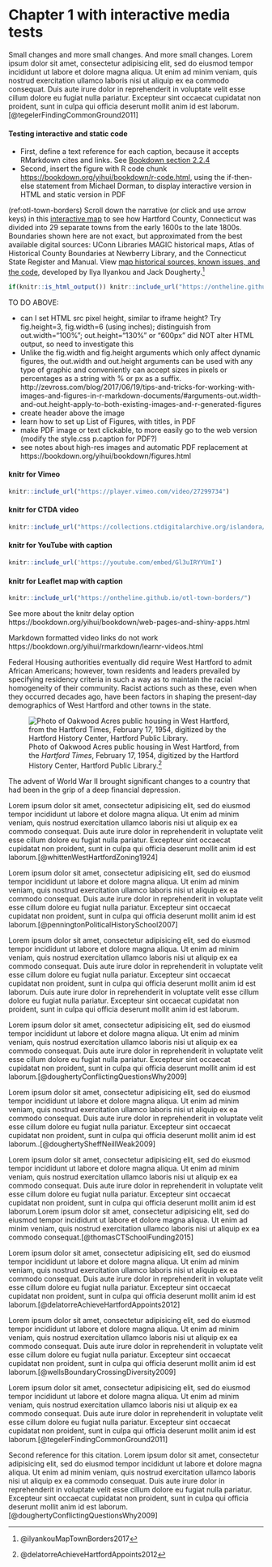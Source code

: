 # Chapter 1 with interactive media tests

Small changes and more small changes. And more small changes. Lorem ipsum dolor sit amet, consectetur adipisicing elit, sed do eiusmod tempor incididunt ut labore et dolore magna aliqua. Ut enim ad minim veniam, quis nostrud exercitation ullamco laboris nisi ut aliquip ex ea commodo consequat. Duis aute irure dolor in reprehenderit in voluptate velit esse cillum dolore eu fugiat nulla pariatur. Excepteur sint occaecat cupidatat non proident, sunt in culpa qui officia deserunt mollit anim id est laborum.[@tegelerFindingCommonGround2011]


#### Testing interactive and static code {-}
- First, define a text reference for each caption, because it accepts RMarkdown cites and links. See [Bookdown section 2.2.4](https://bookdown.org/yihui/bookdown/markdown-extensions-by-bookdown.html)
- Second, insert the figure with R code chunk <https://bookdown.org/yihui/bookdown/r-code.html>, using the if-then-else statement from Michael Dorman, to display interactive version in HTML and static version in PDF

(ref:otl-town-borders) Scroll down the narrative (or click and use arrow keys) in this [interactive map](https://ontheline.github.io/otl-town-borders/) to see how Hartford County, Connecticut was divided into 29 separate towns from the early 1600s to the late 1800s. Boundaries shown here are not exact, but approximated from the best available digital sources: UConn Libraries MAGIC historical maps, Atlas of Historical County Boundaries at Newberry Library, and the Connecticut State Register and Manual. View [map historical sources, known issues, and the code](https://github.com/ontheline/otl-town-borders/), developed by Ilya Ilyankou and Jack Dougherty.^[@ilyankouMapTownBorders2017]


```r
if(knitr::is_html_output()) knitr::include_url("https://ontheline.github.io/otl-town-borders/") else knitr::include_graphics("images/1600s-otl-town-borders.jpg")
```
TO DO ABOVE:

- can I set HTML src pixel height, similar to iframe height? Try fig.height=3, fig.width=6 (using inches); distinguish from out.width="100%"; out.height="130%" or "600px" did NOT alter HTML output, so need to investigate this
- Unlike the fig.width and fig.height arguments which only affect dynamic figures, the out.width and out.height arguments can be used with any type of graphic and conveniently can accept sizes in pixels or percentages as a string with % or px as a suffix. http://zevross.com/blog/2017/06/19/tips-and-tricks-for-working-with-images-and-figures-in-r-markdown-documents/#arguments-out.width-and-out.height-apply-to-both-existing-images-and-r-generated-figures
- create header above the image
- learn how to set up List of Figures, with titles, in PDF
- make PDF image or text clickable, to more easily go to the web version (modify the style.css p.caption for PDF?)
- see notes about high-res images and automatic PDF replacement at https://bookdown.org/yihui/bookdown/figures.html

#### knitr for Vimeo {-}
```r
knitr::include_url("https://player.vimeo.com/video/27299734")
```

#### knitr for CTDA video {-}
```r
knitr::include_url("https://collections.ctdigitalarchive.org/islandora/object/120002%3A221/datastream/MP4/view")
```

#### knitr for YouTube with caption {-}
```r
knitr::include_url('https://youtube.com/embed/Gl3uIRYYUmI')
```

#### knitr for Leaflet map with caption {-}
```r
knitr::include_url("https://ontheline.github.io/otl-town-borders/")
```

See more about the knitr delay option https://bookdown.org/yihui/bookdown/web-pages-and-shiny-apps.html

Markdown formatted video links do not work
https://bookdown.org/yihui/rmarkdown/learnr-videos.html

Federal Housing authorities eventually did require West Hartford to admit African Americans; however, town residents and leaders prevailed by specifying residency criteria in such a way as to maintain the racial homogeneity of their community. Racist actions such as these, even when they occurred decades ago, have been factors in shaping the present-day demographics of West Hartford and other towns in the state.

![Photo of Oakwood Acres public housing in West Hartford, from the *Hartford Times*, February 17, 1954, digitized by the Hartford History Center, Hartford Public Library.^[@delatorreAchieveHartfordAppoints2012]](images/1954-02-17HT-OakwoodAcresWH.jpg)

The advent of World War II brought significant changes to a country that had been in the grip of a deep financial depression.

Lorem ipsum dolor sit amet, consectetur adipisicing elit, sed do eiusmod tempor incididunt ut labore et dolore magna aliqua. Ut enim ad minim veniam, quis nostrud exercitation ullamco laboris nisi ut aliquip ex ea commodo consequat. Duis aute irure dolor in reprehenderit in voluptate velit esse cillum dolore eu fugiat nulla pariatur. Excepteur sint occaecat cupidatat non proident, sunt in culpa qui officia deserunt mollit anim id est laborum.[@whittenWestHartfordZoning1924]

Lorem ipsum dolor sit amet, consectetur adipisicing elit, sed do eiusmod tempor incididunt ut labore et dolore magna aliqua. Ut enim ad minim veniam, quis nostrud exercitation ullamco laboris nisi ut aliquip ex ea commodo consequat. Duis aute irure dolor in reprehenderit in voluptate velit esse cillum dolore eu fugiat nulla pariatur. Excepteur sint occaecat cupidatat non proident, sunt in culpa qui officia deserunt mollit anim id est laborum.[@penningtonPoliticalHistorySchool2007]

Lorem ipsum dolor sit amet, consectetur adipisicing elit, sed do eiusmod tempor incididunt ut labore et dolore magna aliqua. Ut enim ad minim veniam, quis nostrud exercitation ullamco laboris nisi ut aliquip ex ea commodo consequat. Duis aute irure dolor in reprehenderit in voluptate velit esse cillum dolore eu fugiat nulla pariatur. Excepteur sint occaecat cupidatat non proident, sunt in culpa qui officia deserunt mollit anim id est laborum. Duis aute irure dolor in reprehenderit in voluptate velit esse cillum dolore eu fugiat nulla pariatur. Excepteur sint occaecat cupidatat non proident, sunt in culpa qui officia deserunt mollit anim id est laborum.

Lorem ipsum dolor sit amet, consectetur adipisicing elit, sed do eiusmod tempor incididunt ut labore et dolore magna aliqua. Ut enim ad minim veniam, quis nostrud exercitation ullamco laboris nisi ut aliquip ex ea commodo consequat. Duis aute irure dolor in reprehenderit in voluptate velit esse cillum dolore eu fugiat nulla pariatur. Excepteur sint occaecat cupidatat non proident, sunt in culpa qui officia deserunt mollit anim id est laborum.[@doughertyConflictingQuestionsWhy2009]

Lorem ipsum dolor sit amet, consectetur adipisicing elit, sed do eiusmod tempor incididunt ut labore et dolore magna aliqua. Ut enim ad minim veniam, quis nostrud exercitation ullamco laboris nisi ut aliquip ex ea commodo consequat. Duis aute irure dolor in reprehenderit in voluptate velit esse cillum dolore eu fugiat nulla pariatur. Excepteur sint occaecat cupidatat non proident, sunt in culpa qui officia deserunt mollit anim id est laborum..[@doughertySheffNeillWeak2009]

Lorem ipsum dolor sit amet, consectetur adipisicing elit, sed do eiusmod tempor incididunt ut labore et dolore magna aliqua. Ut enim ad minim veniam, quis nostrud exercitation ullamco laboris nisi ut aliquip ex ea commodo consequat. Duis aute irure dolor in reprehenderit in voluptate velit esse cillum dolore eu fugiat nulla pariatur. Excepteur sint occaecat cupidatat non proident, sunt in culpa qui officia deserunt mollit anim id est laborum.Lorem ipsum dolor sit amet, consectetur adipisicing elit, sed do eiusmod tempor incididunt ut labore et dolore magna aliqua. Ut enim ad minim veniam, quis nostrud exercitation ullamco laboris nisi ut aliquip ex ea commodo consequat.[@thomasCTSchoolFunding2015]

Lorem ipsum dolor sit amet, consectetur adipisicing elit, sed do eiusmod tempor incididunt ut labore et dolore magna aliqua. Ut enim ad minim veniam, quis nostrud exercitation ullamco laboris nisi ut aliquip ex ea commodo consequat. Duis aute irure dolor in reprehenderit in voluptate velit esse cillum dolore eu fugiat nulla pariatur. Excepteur sint occaecat cupidatat non proident, sunt in culpa qui officia deserunt mollit anim id est laborum.[@delatorreAchieveHartfordAppoints2012]

Lorem ipsum dolor sit amet, consectetur adipisicing elit, sed do eiusmod tempor incididunt ut labore et dolore magna aliqua. Ut enim ad minim veniam, quis nostrud exercitation ullamco laboris nisi ut aliquip ex ea commodo consequat. Duis aute irure dolor in reprehenderit in voluptate velit esse cillum dolore eu fugiat nulla pariatur. Excepteur sint occaecat cupidatat non proident, sunt in culpa qui officia deserunt mollit anim id est laborum.[@wellsBoundaryCrossingDiversity2009]

Lorem ipsum dolor sit amet, consectetur adipisicing elit, sed do eiusmod tempor incididunt ut labore et dolore magna aliqua. Ut enim ad minim veniam, quis nostrud exercitation ullamco laboris nisi ut aliquip ex ea commodo consequat. Duis aute irure dolor in reprehenderit in voluptate velit esse cillum dolore eu fugiat nulla pariatur. Excepteur sint occaecat cupidatat non proident, sunt in culpa qui officia deserunt mollit anim id est laborum.[@tegelerFindingCommonGround2011]

Second reference for this citation. Lorem ipsum dolor sit amet, consectetur adipisicing elit, sed do eiusmod tempor incididunt ut labore et dolore magna aliqua. Ut enim ad minim veniam, quis nostrud exercitation ullamco laboris nisi ut aliquip ex ea commodo consequat. Duis aute irure dolor in reprehenderit in voluptate velit esse cillum dolore eu fugiat nulla pariatur. Excepteur sint occaecat cupidatat non proident, sunt in culpa qui officia deserunt mollit anim id est laborum.[@doughertyConflictingQuestionsWhy2009]

